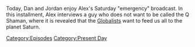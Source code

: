 {{DEFAULTSORT:
    #_EPISODE_0835:August 5, 2023
}}{{Episode
    | title           = August 5, 2023
    | caption         = Listen to this episode on [https://knowledgefight.libsyn.com/835-august-5-2023 Libsyn] [https://open.spotify.com/episode/4ajIttG1I2GWJjXOiKcm7p Spotify], Read the [[Transcript/835: August 5, 2023|Unofficial Transcript]], View discussion on [https://reddit.com/15kb8fj Reddit]
    | episodeNumber   = 835
    | length          = 01:39:16
    | airDate         = August 7, 2023
    | coverageDate    = August 5, 2023
    | episodeType     = [[:Category:Present Day|Present Day]]
    | appearance      = [[Q Shaman]]
    | previousEpisode = [[834: August 2, 2023]]
    | nextEpisode     = [[836: The Crowder Announcement]]
}}

{{Stub}}

Today, Dan and Jordan enjoy Alex's Saturday "emergency" broadcast.  In this installment, Alex interviews a guy who does not want to be called the Q Shaman, where it is revealed that the [[Globalists]] want to feed us all to the planet Saturn.

[[Category:Episodes]]
[[Category:Present Day]]
